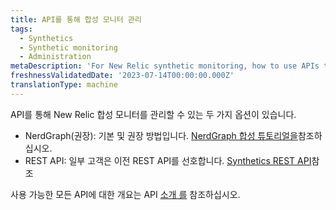 ```yaml
---
title: API를 통해 합성 모니터 관리
tags:
  - Synthetics
  - Synthetic monitoring
  - Administration
metaDescription: 'For New Relic synthetic monitoring, how to use APIs to manage monitors.'
freshnessValidatedDate: '2023-07-14T00:00:00.000Z'
translationType: machine
---
```


API를 통해 New Relic 합성 모니터를 관리할 수 있는 두 가지 옵션이 있습니다.

* NerdGraph(권장): 기본 및 권장 방법입니다. [NerdGraph 합성 튜토리얼을](/docs/apis/nerdgraph/examples/nerdgraph-synthetics-tutorial)참조하십시오.
* REST API: 일부 고객은 이전 REST API를 선호합니다. [Synthetics REST API](/docs/apis/synthetics-rest-api/monitor-examples/manage-synthetics-monitors-rest-api)참조

사용 가능한 모든 API에 대한 개요는 API [소개 를](/docs/apis/getting-started/introduction-new-relic-apis) 참조하십시오.
